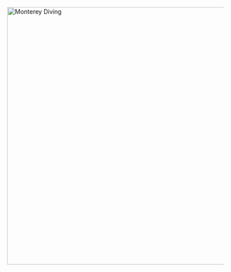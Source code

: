 

```{=html}
<a data-flickr-embed="true" data-header="true" data-footer="true" href="https://www.flickr.com/photos/198095053@N06/albums/72177720307411892" title="Monterey Diving"><img src="https://live.staticflickr.com/65535/52808837037_b42fbb7059_c.jpg" width="800" height="600" alt="Monterey Diving"/></a><script async src="//embedr.flickr.com/assets/client-code.js" charset="utf-8"></script>
```
